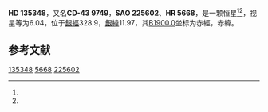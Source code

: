{{Starbox begin
| name = HD 135348
}}
{{Starbox observe
| epoch = [[J2000.0|J2000.0]]
| constell = {{星座名待查}}<ref name=SIMBAD>{{cite web
 | url=http://simbad.u-strasbg.fr/simbad/sim-id?Ident=HR+5668
 | title =Pulsating variable Star
 | publisher=Centre de Données astronomiques de Strasbourg
 | work=SIMBAD
 | accessdate=2012-07-13}}</ref><ref name=DATA>{{cite web
 | url=http://vizier.u-strasbg.fr/viz-bin/VizieR-5?-out.add=.&-source=5050&-corr=PK=HR&-out.max=9999&HR=5668
 | title=VizieR Detailed Page
 | accessdate=2012-07-13
 | archive-date=2016-03-05
 | archive-url=https://web.archive.org/web/20160305002539/http://vizier.u-strasbg.fr/viz-bin/VizieR-5?-out.add=.&-source=5050&-corr=PK=HR&-out.max=9999&HR=5668
 | dead-url=no
 }}</ref>
| 星官 = 
| ra = {{RA|15|16|10.5}}<ref name=SIMBAD /><ref name=DATA />
| dec = {{DEC|-43|29|5}}<ref name=SIMBAD /><ref name=DATA />
| appmag_v = 6.04<ref name=SIMBAD /><ref name=DATA />
}}
{{Starbox character
| class = B3IV<ref name=SIMBAD /><ref name=DATA />
| b-v = -0.14<ref name=SIMBAD /><ref name=DATA />
| u-b = -0.63<ref name=SIMBAD /><ref name=DATA />
| r-i = <ref name=SIMBAD /><ref name=DATA />
| variable = 
}}
{{Starbox astrometry
| radial_v = -0.63
| prop_mo_ra = -21
| parallax = 
| p_error = 
}}
{{Starbox catalog
| names =CD-43 9749，[[SAO星表|SAO]] 225602，[[HD星表|HD]] 135348，[[HR星表|HR]] 5668}}
{{Starbox reference |Simbad=HR+5668}}
{{Starbox end}}

'''HD 135348'''，又名'''CD-43 9749'''，'''SAO 225602'''、'''HR 5668'''，是一颗恒星<ref name=SIMBAD /><ref name=DATA />，视星等为6.04，位于[[銀道座標系|銀經]]328.9，[[銀道座標系|銀緯]]11.97，其[[B1900.0|B1900.0]]坐标为赤經{{RA|15|9|29.2}}，赤緯{{DEC|-43|11.97|49}}。

== 参考文献 ==
{{reflist}}

{{star-stub}}

[[Category:HD和HDE天體|135348]]
[[Category:HR天體|5668]]
[[Category:SAO天體|225602]]